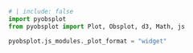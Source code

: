 ```python
# | include: false
import pyobsplot
from pyobsplot import Plot, Obsplot, d3, Math, js

pyobsplot.js_modules._plot_format = "widget"
```